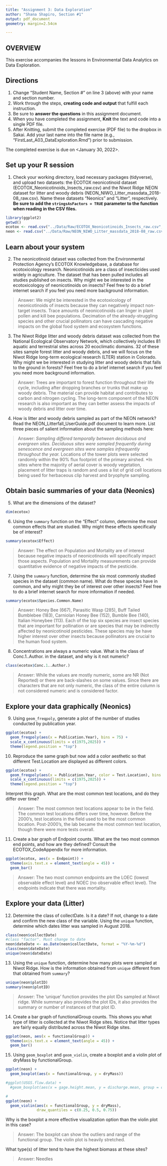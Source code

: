 ```yaml
---
title: "Assignment 3: Data Exploration"
author: "Shana Shapiro, Section #1"
output: pdf_document
geometry: margin=2.54cm

---
```


## OVERVIEW

This exercise accompanies the lessons in Environmental Data Analytics on Data Exploration. 

## Directions
1. Change "Student Name, Section #" on line 3 (above) with your name and section number.
2. Work through the steps, **creating code and output** that fulfill each instruction.
3. Be sure to **answer the questions** in this assignment document.
4. When you have completed the assignment, **Knit** the text and code into a single PDF file.
5. After Knitting, submit the completed exercise (PDF file) to the dropbox in Sakai. Add your last name into the file name (e.g., "FirstLast_A03_DataExploration.Rmd") prior to submission.

The completed exercise is due on <January 30, 2022>.


## Set up your R session

1. Check your working directory, load necessary packages (tidyverse), and upload two datasets: the ECOTOX neonicotinoid dataset (ECOTOX_Neonicotinoids_Insects_raw.csv) and the Niwot Ridge NEON dataset for litter and woody debris (NEON_NIWO_Litter_massdata_2018-08_raw.csv). Name these datasets "Neonics" and "Litter", respectively. **Be sure to add the `stringsAsFactors = TRUE` parameter to the function when reading in the CSV files.**
```r
library(ggplot2)
getwd()
ecotox <- read.csv("../Data/Raw/ECOTOX_Neonicotinoids_Insects_raw.csv",stringsAsFactors = TRUE)
neon <- read.csv("../Data/Raw/NEON_NIWO_Litter_massdata_2018-08_raw.csv",stringsAsFactors = TRUE)
```

## Learn about your system

2. The neonicotinoid dataset was collected from the Environmental Protection Agency's ECOTOX Knowledgebase, a database for ecotoxicology research. Neonicotinoids are a class of insecticides used widely in agriculture. The dataset that has been pulled includes all studies published on insects. Why might we be interested in the ecotoxicologoy of neonicotinoids on insects? Feel free to do a brief internet search if you feel you need more background information. 

> Answer: We might be interested in the ecotoxicology of neonicotinoids of insects because they can negatively impact non-target insects. Trace amounts of neonicotinoids can linger in plant pollen and kill bee populations. Decimation of the already-struggling species and other crucial pollinators can have cascading negative impacts on the global food system and ecosystem functions. 

3. The Niwot Ridge litter and woody debris dataset was collected from the National Ecological Observatory Network, which collectively includes 81 aquatic and terrestrial sites across 20 ecoclimatic domains. 32 of these sites sample forest litter and woody debris, and we will focus on the Niwot Ridge long-term ecological research (LTER) station in Colorado. Why might we be interested in studying litter and woody debris that falls to the ground in forests? Feel free to do a brief internet search if you feel you need more background information. 

> Answer: Trees are important to forest function throughout their life cycle, including after dropping branches or trunks that make up woody debris. The material can provide habitat and contributes to carbon and nitrogen cycling. The long-term component of the NEON research is also important as they can better assess the impacts of woody debris and litter over time.  

4. How is litter and woody debris sampled as part of the NEON network? Read the NEON_Litterfall_UserGuide.pdf document to learn more. List three pieces of salient information about the sampling methods here: 

> Answer: 
*Sampling differed temporally between deciduous and evergreen sites. Deciduous sites were sampled frequently during senescence and evergreen sites were samples infrequently throughout the year. 
*Locations of the tower plots were selected randomly within the 90% flux footprint of the primary airshed.
*In sites where the majority of aerial cover is woody vegetation, placement of litter traps is random and uses a list of grid cell locations being used for herbaceous clip harvest and bryophyte sampling. 



## Obtain basic summaries of your data (Neonics)

5. What are the dimensions of the dataset?

```r
dim(ecotox)
```

6. Using the `summary` function on the "Effect" column, determine the most common effects that are studied. Why might these effects specifically be of interest?
```r
summary(ecotox$Effect)
```

> Answer: The effect on Population and Mortality are of interest because negative impacts of neonicotinoids will specifically impact those aspects. Population and Mortality measurements can provide quantitative evidence of negative impacts of the pesticide. 

7. Using the `summary` function, determine the six most commonly studied species in the dataset (common name). What do these species have in common, and why might they be of interest over other insects? Feel free to do a brief internet search for more information if needed.

```r
summary(ecotox$Species.Common.Name)
```

> Answer: Honey Bee (667), Parasitic Wasp (285), Buff Tailed Bumblebee (183), Carniolan Honey Bee (152), Bumble Bee (140), Italian Honeybee (113). Each of the top six species are insect species that are important for pollination or are species that may be indirectly affected by neonicotinoid pesticides. These species may be have higher interest over other insects because pollinators are crucial to the human food system. 

8. Concentrations are always a numeric value. What is the class of Conc.1..Author. in the dataset, and why is it not numeric?

```r
class(ecotox$Conc.1..Author.)
```

> Answer: While the values are mostly numeric, some are NR (Not Reported) or there are back-slashes on some values. Since there are characters that are not only numeric, the class of the entire column is not considered numeric and is considered factor. 



## Explore your data graphically (Neonics)

9. Using `geom_freqpoly`, generate a plot of the number of studies conducted by publication year. 
```r
ggplot(ecotox) +
  geom_freqpoly(aes(x = Publication.Year), bins = 75) +
  scale_x_continuous(limits = c(1975,2025)) +
  theme(legend.position = "top")
```

10. Reproduce the same graph but now add a color aesthetic so that different Test.Location are displayed as different colors.
```r
ggplot(ecotox) +
  geom_freqpoly(aes(x = Publication.Year, color = Test.Location), bins = 75) +
  scale_x_continuous(limits = c(1975,2025)) +
  theme(legend.position = "top")

```

Interpret this graph. What are the most common test locations, and do they differ over time?

> Answer: The most common test locations appear to be in the field. The common test locations differs over time, however. Before the 2000's, test locations in the field used to be the most common location. Post-2000's, the lab became the most common test location, though there were more tests overall. 

11. Create a bar graph of Endpoint counts. What are the two most common end points, and how are they defined? Consult the ECOTOX_CodeAppendix for more information. 

```r
ggplot(ecotox, aes(x = Endpoint)) + 
  theme(axis.text.x = element_text(angle = 45)) +
  geom_bar()
```

> Answer: The two most common endpoints are the LOEC (lowest observable effect level) and NOEC (no observable effect level). The endpoints indicate that there was mortality.

## Explore your data (Litter)

12. Determine the class of collectDate. Is it a date? If not, change to a date and confirm the new class of the variable. Using the `unique` function, determine which dates litter was sampled in August 2018. 
```r
class(neon$collectDate)
#class "factor". Must change to date 
neon$dateDate <- as.Date(neon$collectDate, format = "%Y-%m-%d")
class(neon$dateDate)
unique(neon$dateDate)
```

13. Using the `unique` function, determine how many plots were sampled at Niwot Ridge. How is the information obtained from `unique` different from that obtained from `summary`?

```r
unique(neon$plotID)
summary(neon$plotID)
```

> Answer: The 'unique' function provides the plot IDs sampled at Niwot ridge. While summary also provides the plot IDs, it also provides the summary or number of instances of that plot ID. 

14. Create a bar graph of functionalGroup counts. This shows you what type of litter is collected at the Niwot Ridge sites. Notice that litter types are fairly equally distributed across the Niwot Ridge sites.
```r
ggplot(neon, aes(x = functionalGroup)) + 
  theme(axis.text.x = element_text(angle = 45)) +
  geom_bar()
```

15. Using `geom_boxplot` and `geom_violin`, create a boxplot and a violin plot of dryMass by functionalGroup. 
```r
ggplot(neon) +
  geom_boxplot(aes(x = functionalGroup, y = dryMass))

#ggplot(USGS.flow.data) +
  #geom_boxplot(aes(x = gage.height.mean, y = discharge.mean, group = cut_width(gage.height.mean, 1)))

#
ggplot(neon) +
  geom_violin(aes(x = functionalGroup, y = dryMass), 
              draw_quantiles = c(0.25, 0.5, 0.75))
```

Why is the boxplot a more effective visualization option than the violin plot in this case?

> Answer: The boxplot can show the outliers and range of the functional group. The violin plot is heavily stretched. 

What type(s) of litter tend to have the highest biomass at these sites? 

> Answer: Needles 